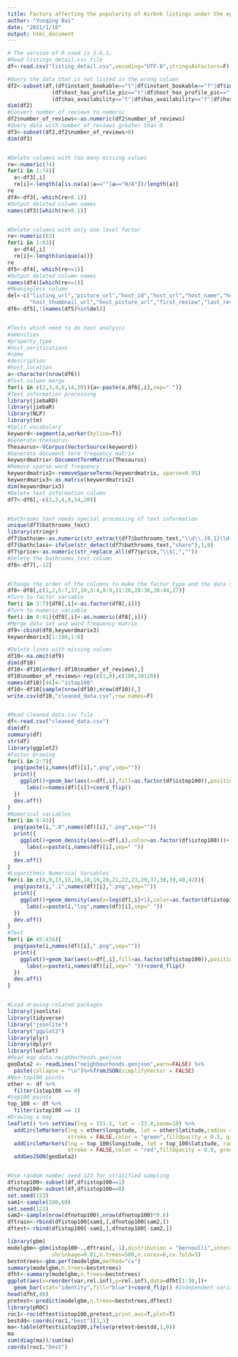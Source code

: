 ---
title: Factors affecting the popularity of Airbnb listings under the epidemic based on Sydney data
author: "Yunqing Bai"
date: "2021/1/10"
output: html_document
---
```{r}
# The version of R used is 3.6.1。 
#Read listings_detail.csv file
df<-read.csv("listing_detail.csv",encoding="UTF-8",stringsAsFactors=F)

#Query the data that is not listed in the wrong column
df2<-subset(df,(df$instant_bookable=="t"|df$instant_bookable=="f"|df$instant_bookable=="") & 
              (df$host_has_profile_pic=="t"|df$host_has_profile_pic=="f"|df$host_has_profile_pic=="") &
              (df$has_availability=="t"|df$has_availability=="f"|df$has_availability==""))
dim(df2)
#Convert number_of_reviews to numeric
df2$number_of_reviews<-as.numeric(df2$number_of_reviews)
#Query data with number_of_reviews greater than 0
df3<-subset(df2,df2$number_of_reviews>0)
dim(df3)


#Delete columns with too many missing values
re<-numeric(74)
for(i in 1:74){
  a<-df3[,i]
  re[i]<-length(a[is.na(a)|a==""|a=="N/A"])/length(a)}
re
df4<-df3[,-which(re>0.1)]
#Output deleted column names
names(df3)[which(re>0.1)]


#Delete columns with only one level factor
re<-numeric(63)
for(i in 1:63){
  a<-df4[,i]
  re[i]<-length(unique(a))}
re
df5<-df4[,-which(re<=1)]
#Output deleted column names
names(df4)[which(re<=1)]
#Meaningless column
del<-c("listing_url","picture_url","host_id","host_url","host_name","host_since",
       "host_thumbnail_url","host_picture_url","first_review","last_review")
df6<-df5[,!(names(df5)%in%del)]


#Texts which need to do text analysis
#amenities
#property_type
#host_verifications
#name
#description
#host_location
a<-character(nrow(df6))
#Text column merge
for(i in c(2,3,4,8,14,20)){a<-paste(a,df6[,i],sep=" ")}
#Text information processing
library(jiebaRD)
library(jiebaR)
library(NLP)
library(tm)
#Split vocabulary
keyword<-segment(a,worker(byline=T))
#Generate thesaurus
Thesaurus<-VCorpus(VectorSource(keyword))
#Generate document term frequency matrix
keywordmatrix<-DocumentTermMatrix(Thesaurus)
#Remove sparse word frequency
keywordmatrix2<-removeSparseTerms(keywordmatrix, sparse=0.95)
keywordmarix3<-as.matrix(keywordmatrix2)
dim(keywordmarix3)
#Delete text information column
df7<-df6[,-c(2,3,4,8,14,20)]


#bathrooms_text needs special processing of text information
unique(df7$bathrooms_text)
library(stringr)
df7$bathsum<-as.numeric(str_extract(df7$bathrooms_text,"\\d\\.{0,1}\\d{0,1}"))
df7$bathclass<-ifelse(str_detect(df7$bathrooms_text,"share"),1,0)
df7$price<-as.numeric(str_replace_all(df7$price,"\\$|,",""))
#Delete the bathrooms_text column
df8<-df7[,-12]


#Change the order of the columns to make the factor type and the data set separate
df8<-df8[,c(1,2,5:7,37,10,3:4,8:9,11:26,28:36,38:44,27)]
#Turn to factor variable
for(i in 2:7){df8[,i]<-as.factor(df8[,i])}
#Turn to numeric variable
for(i in 8:41){df8[,i]<-as.numeric(df8[,i])}
#Merge data set and word frequency matrix
df9<-cbind(df8,keywordmarix3)
keywordmarix3[1:100,1:6]

#Delete lines with missing values
df10<-na.omit(df9)
dim(df10)
df10<-df10[order(-df10$number_of_reviews),]
df10$number_of_reviews<-rep(c(1,0),c(100,10120))
names(df10)[44]<-"istop100"
df10<-df10[sample(nrow(df10),nrow(df10)),]
write.csv(df10,"cleaned_data.csv",row.names=F)


#Read cleaned_data.csv file
df<-read.csv("cleaned_data.csv")
dim(df)
summary(df)
str(df)
library(ggplot2)
#Factor Drawing
for(i in 2:7){
  png(paste(i,names(df)[i],".png",sep=""))
  print({
    ggplot()+geom_bar(aes(x=df[,i],fill=as.factor(df$istop100)),position="fill")+
      labs(x=names(df)[i])+coord_flip()
  })
  dev.off()
}
#Numerical variables
for(i in 8:43){
  png(paste(i,".0",names(df)[i],".png",sep=""))
  print({
    ggplot()+geom_density(aes(x=df[,i],color=as.factor(df$istop100)))+
      labs(x=paste(i,names(df)[i],sep=" "))
  })
  dev.off()
}
#Logarithmic Numerical Variables
for(i in c(8,9,13,15,16,18,19,20,21,22,23,29,37,38,39,40,42)){
  png(paste(i,".1",names(df)[i],".png",sep=""))
  print({
    ggplot()+geom_density(aes(x=log(df[,i]+1),color=as.factor(df$istop100)))+
      labs(x=paste(i,"log",names(df)[i],sep=" "))
  })
  dev.off()
}
#Text
for(i in 45:434){
  png(paste(i,names(df)[i],".png",sep=""))
  print({
    ggplot()+geom_bar(aes(x=df[,i],fill=as.factor(df$istop100)),position="fill")+
      labs(x=paste(i,names(df)[i],sep=" "))+coord_flip()
  })
  dev.off()
}


#Load drawing-related packages
library(jsonlite)
library(tidyverse)
library("jsonlite")
library("ggplot2")
library(plyr)
library(dplyr)
library(leaflet)
#Read map data neighborhoods.geojson
geoData2 <- readLines("neighbourhoods.geojson",warn=FALSE) %>%
  paste(collapse = "\n")%>%fromJSON(simplifyVector = FALSE)
#Non-top100 points
other <- df %>% 
  filter(istop100 == 0)
#top100 points
top_100 <- df %>% 
  filter(istop100 == 1) 
#Drawing a map
leaflet() %>% setView(lng = 151.1, lat = -33.8,zoom=10) %>%
  addCircleMarkers(lng = other$longitude, lat = other$latitude,radius = 2, 
                   stroke = FALSE,color = "green",fillOpacity = 0.5, group = "Other") %>%
  addCircleMarkers(lng = top_100$longitude, lat = top_100$latitude, radius = 3, 
                   stroke = FALSE,color = "red",fillOpacity = 0.9, group = "Top 100")%>%
  addGeoJSON(geoData2)


#Use random number seed 123 for stratified sampling
dfistop100<-subset(df,df$istop100==1)
dfnotop100<-subset(df,df$istop100==0)
set.seed(123)
sam1<-sample(100,60)
set.seed(123)
sam2<-sample(nrow(dfnotop100),nrow(dfnotop100)*0.6)
dftrain<-rbind(dfistop100[sam1,],dfnotop100[sam2,])
dftest<-rbind(dfistop100[-sam1,],dfnotop100[-sam2,])

library(gbm)
modelgbm<-gbm(istop100~.,dftrain[,-1],distribution = "bernoulli",interaction.depth=6,
              shrinkage=0.01,n.trees=500,n.cores=6,cv.fold=3)
bestntrees<-gbm.perf(modelgbm,method="cv")
summary(modelgbm,n.trees=bestntrees)
dfht<-summary(modelgbm,n.trees=bestntrees)
ggplot(aes(x=reorder(var,rel.inf),y=rel.inf),data=dfht[1:30,])+
  geom_bar(stat="identity",fill="blue")+coord_flip() #Independent variable importance drawing
head(dfht,40)
pretest<-predict(modelgbm,n.trees=bestntrees,dftest)
library(pROC)
roc1<-roc(dftest$istop100,pretest,print.auc=T,plot=T)
bestdd<-coords(roc1,"best")[1,1]
ma<-table(dftest$istop100,ifelse(pretest>bestdd,1,0))
ma
sum(diag(ma))/sum(ma)
coords(roc1,"best")
```


